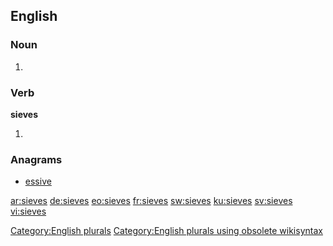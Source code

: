 ==English==

===Noun===
{{head|en}}

# {{plural of|sieve}}

===Verb===
'''sieves'''

# {{en-third-person singular of|sieve}}

===Anagrams===
* [[essive#English|essive]]

[[Category:English plurals]][[Category:English plurals using obsolete wikisyntax]]

[[ar:sieves]]
[[de:sieves]]
[[eo:sieves]]
[[fr:sieves]]
[[sw:sieves]]
[[ku:sieves]]
[[sv:sieves]]
[[vi:sieves]]